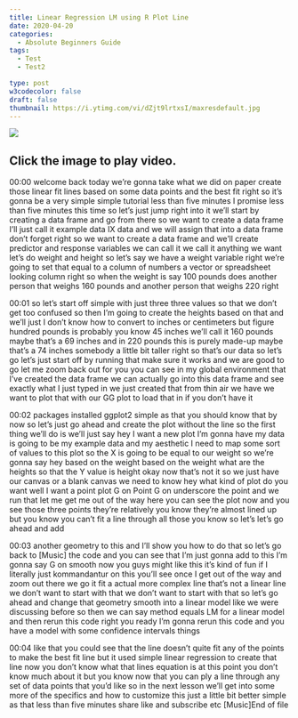 ```yaml
---
title: Linear Regression LM using R Plot Line
date: 2020-04-20
categories:
  - Absolute Beginners Guide
tags:
  - Test
  - Test2

type: post
w3codecolor: false
draft: false
thumbnail: https://i.ytimg.com/vi/dZjt9lrtxsI/maxresdefault.jpg
---
```


<a href="https://www.youtube.com/watch?v=dZjt9lrtxsI">
<picture><img src="https://i.ytimg.com/vi/dZjt9lrtxsI/maxresdefault.jpg"></picture>
</a>



## Click the image to play video.



00:00
welcome back today we're gonna take what
we did on paper create those linear fit lines based on some data points and the
best fit right so it's gonna be a very simple simple tutorial less than five
minutes I promise less than five minutes this time so let's just jump right into
it we'll start by creating a data frame and go from there so we want to create a
data frame I'll just call it example data IX data and we will assign that
into a data frame don't forget right so we want to create a data frame and we'll
create predictor and response variables we can call it we call it anything we
want let's do weight and height so let's say we have a weight variable right
we're going to set that equal to a column of numbers a vector or
spreadsheet looking column right so when the weight is say 100 pounds does
another person that weighs 160 pounds and another person that weighs 220 right

00:01
so let's start off simple with just three three values so that we don't get
too confused so then I'm going to create
the heights based on that and we'll just
I don't know how to convert to inches or
centimeters but figure hundred pounds is probably you know 45 inches we'll call
it 160 pounds maybe that's a 69 inches and in 220 pounds this is purely made-up
maybe that's a 74 inches somebody a little bit taller right so that's our
data so let's go let's just start off by running that make sure it works and we
are good to go let me zoom back out for you you can see in my global environment
that I've created the data frame we can actually go into this data frame and see
exactly what I just typed in we just created that from thin air we have we
want to plot that with our GG plot to load that in if you don't have it

00:02
packages installed ggplot2 simple as that you should know that by now
so let's just go ahead and create the plot without the line so the first thing
we'll do is we'll just say hey I want a new plot I'm gonna have my data is going
to be my example data and my aesthetic I need to map some
sort of values to this plot so the X is going to be equal to our weight so we're
gonna say hey based on the weight based on the weight what are the heights so
that the Y value is height okay now that's not it so we just have our canvas
or a blank canvas we need to know hey what kind of plot do you want well I
want a point plot G on Point G on underscore the point and we run that let
me get me out of the way here you can see the plot now and you see those three
points they're relatively you know they're almost lined up but you know you
can't fit a line through all those you know so let's let's go ahead and add

00:03
another geometry to this and I'll show you how to do that so let's go back to
[Music] the code and you can see that I'm just
gonna add to this I'm gonna say G on smooth now you guys might like this it's
kind of fun if I literally just kommandantur on this you'll see once I
get out of the way and zoom out there we go it fit a actual more complex line
that's not a linear line we don't want to start with that we don't want to
start with that so let's go ahead and change that geometry smooth into a
linear model like we were discussing before so then we can say method equals
LM for a linear model and then rerun this code right you ready I'm gonna
rerun this code and you have a model with some confidence intervals things

00:04
like that you could see that the line doesn't quite fit any of the points to
make the best fit line but it used simple linear regression to create that
line now you don't know what that lines equation is at this point you don't know
much about it but you know now that you can ply a line through any set of data
points that you'd like so in the next lesson we'll get into some more of the
specifics and how to customize this just a little bit better
simple as that less than five minutes share like and subscribe etc [Music]End of file

